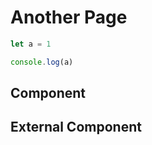 # Another Page

```js filename="demo.js" {3} copy
let a = 1

console.log(a)
```

## Component

## External Component
